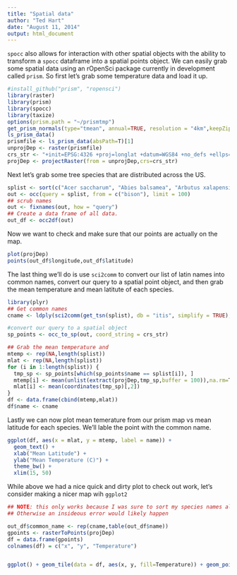 ```yaml
---
title: "Spatial data"
author: "Ted Hart"
date: "August 11, 2014"
output: html_document
---
```


`spocc` also allows for interaction with other spatial objects with the ability to transform a `spocc` dataframe into a spatial points object.  We can easily grab some spatial data using an rOpenSci package currently in development called `prism`.  So first let's grab some temperature data and load it up.

```r
#install_github("prism", "ropensci")
library(raster)
library(prism)
library(spocc)
library(taxize)
options(prism.path = "~/prismtmp")
get_prism_normals(type="tmean", annual=TRUE, resolution = "4km",keepZip=F)
ls_prism_data()
prismfile <- ls_prism_data(absPath=T)[1]
unprojDep <- raster(prismfile)
crs_str <- "+init=EPSG:4326 +proj=longlat +datum=WGS84 +no_defs +ellps=WGS84 +towgs84=0,0,0"
projDep <- projectRaster(from = unprojDep,crs=crs_str)
```

Next let's grab some tree species that are distributed across the US.

```r

splist <- sort(c("Acer saccharum", "Abies balsamea", "Arbutus xalapensis", "Betula alleghaniensis", "Chilopsis linearis", "Conocarpus erectus", "Populus tremuloides", "Larix laricina"))
out <- occ(query = splist, from = c("bison"), limit = 100)
## scrub names
out <- fixnames(out, how = "query")
## Create a data frame of all data.
out_df <- occ2df(out)
```

Now we want to check and make sure that our points are actually on the map. 
```r
plot(projDep)
points(out_df$longitude,out_df$latitude)
```

The last thing we'll do is use `sci2comm` to convert our list of latin names into common names, convert our query to a spatial point object, and then grab the mean temperature and mean latitute of each species.

```r
library(plyr)
## Get common names
cname <- ldply(sci2comm(get_tsn(splist), db = "itis", simplify = TRUE), function(x) { return(x[1]) })[, 2]

#convert our query to a spatial object
sp_points <- occ_to_sp(out, coord_string = crs_str)

## Grab the mean temperature and 
mtemp <- rep(NA,length(splist))
mlat <- rep(NA,length(splist))
for (i in 1:length(splist)) {
  tmp_sp <- sp_points[which(sp_points$name == splist[i]), ]
  mtemp[i] <- mean(unlist(extract(projDep,tmp_sp,buffer = 100)),na.rm=T)
  mlat[i] <- mean(coordinates(tmp_sp)[,2])
}
df <- data.frame(cbind(mtemp,mlat))
df$name <- cname
```

Lastly we can now plot mean temerature from our prism map vs mean latitude for each species.  We'll lable the point with the common name.

```r
ggplot(df, aes(x = mlat, y = mtemp, label = name)) +
  geom_text() +
  xlab("Mean Latitude") +
  ylab("Mean Temperature (C)") +
  theme_bw() +
  xlim(15, 50)
```

While above we had a nice quick and dirty plot to check out work, let's consider making a nicer map wih `ggplot2`

```r
## NOTE: this only works because I was sure to sort my species names alphabetically.
## Otherwise an insideous error would likely happen

out_df$common_name <- rep(cname,table(out_df$name))
gpoints <- rasterToPoints(projDep)
df = data.frame(gpoints)
colnames(df) = c("x", "y", "Temperature")


ggplot() + geom_tile(data = df, aes(x, y, fill=Temperature)) + geom_point(data=out_df,aes(x=longitude,y=latitude, group=common_name,colour=common_name)) + labs(x=NULL, y=NULL) +  scale_fill_gradient2(low="blue", mid = "yellow", high="red", midpoint = 12.5) + theme_bw() + xlim(-125,-66) + ylim(25,50)+scale_colour_brewer(palette="Set1")


```

